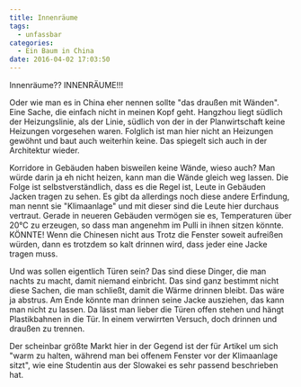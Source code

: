 ```yaml
---
title: Innenräume
tags:
  - unfassbar
categories:
  - Ein Baum in China
date: 2016-04-02 17:03:50
---
```



Innenräume?? INNENRÄUME!!!

Oder wie man es in China eher nennen sollte "das draußen mit Wänden". Eine Sache, die einfach nicht in meinen Kopf geht. Hangzhou liegt südlich der Heizungslinie, als der Linie, südlich von der in der Planwirtschaft keine Heizungen vorgesehen waren. Folglich ist man hier nicht an Heizungen gewöhnt und baut auch weiterhin keine. Das spiegelt sich auch in der Architektur wieder.

Korridore in Gebäuden haben bisweilen keine Wände, wieso auch? Man würde darin ja eh nicht heizen, kann man die Wände gleich weg lassen. Die Folge ist selbstverständlich, dass es die Regel ist, Leute in Gebäuden Jacken tragen zu sehen. Es gibt da allerdings noch diese andere Erfindung, man nennt sie "Klimaanlage" und mit dieser sind die Leute hier durchaus vertraut. Gerade in neueren Gebäuden vermögen sie es, Temperaturen über 20°C zu erzeugen, so dass man angenehm im Pulli in ihnen sitzen könnte. KÖNNTE! Wenn die Chinesen nicht aus Trotz die Fenster soweit aufreißen würden, dann es trotzdem so kalt drinnen wird, dass jeder eine Jacke tragen muss.

Und was sollen eigentlich Türen sein? Das sind diese Dinger, die man nachts zu macht, damit niemand einbricht. Das sind ganz bestimmt nicht diese Sachen, die man schließt, damit die Wärme drinnen bleibt. Das wäre ja abstrus. Am Ende könnte man drinnen seine Jacke ausziehen, das kann man nicht zu lassen. Da lässt man lieber die Türen offen stehen und hängt Plastikbahnen in die Tür. In einem verwirrten Versuch, doch drinnen und draußen zu trennen.

Der scheinbar größte Markt hier in der Gegend ist der für Artikel um sich "warm zu halten, während man bei offenem Fenster vor der Klimaanlage sitzt", wie eine Studentin aus der Slowakei es sehr passend beschrieben hat.
